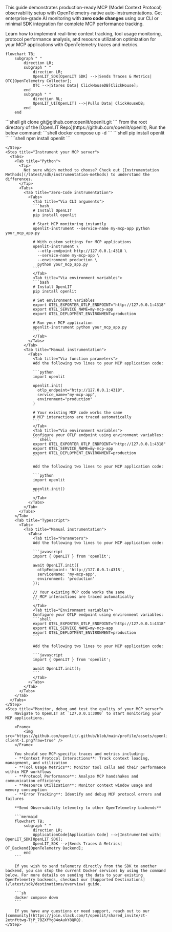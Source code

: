This guide demonstrates production-ready MCP (Model Context Protocol) observability setup with OpenTelemetry-native auto-instrumentations. Get enterprise-grade AI monitoring with **zero code changes** using our CLI or minimal SDK integration for complete MCP performance tracking.

Learn how to implement real-time context tracking, tool usage monitoring, protocol performance analysis, and resource utilization optimization for your MCP applications with OpenTelemetry traces and metrics.

```mermaid
flowchart TB;
    subgraph " "
        direction LR;
        subgraph " "
            direction LR;
            OpenLIT_SDK[OpenLIT SDK] -->|Sends Traces & Metrics| OTC[OpenTelemetry Collector];
            OTC -->|Stores Data| ClickHouseDB[ClickHouse];
        end
        subgraph " "
            direction RL;
            OpenLIT_UI[OpenLIT] -->|Pulls Data| ClickHouseDB;
        end
    end
```

<Steps>
    <Step title="Deploy OpenLIT">
      <Steps>
        <Step title="Git clone OpenLIT repository">
        ```shell
        git clone git@github.com:openlit/openlit.git
        ```
        </Step>
        <Step title="Start Docker Compose">
        From the root directory of the [OpenLIT Repo](https://github.com/openlit/openlit), Run the below command:
        ```shell
        docker compose up -d
        ```
        </Step>
      </Steps>
    </Step>
    <Step title="Install OpenLIT SDK">
        <Tabs>
        <Tab title="Python">
           ```shell
           pip install openlit
           ```
        </Tab>
        <Tab title="Typescript">
           ```shell
           npm install openlit
           ```
        </Tab>
        </Tabs>

    </Step>
    <Step title="Instrument your MCP server">
      <Tabs>
        <Tab title="Python">
          <Tip>
            Not sure which method to choose? Check out [Instrumentation Methods](/latest/sdk/instrumentation-methods) to understand the differences.
          </Tip>
          <Tabs>
            <Tab title="Zero-Code instrumentation">              
              <Tabs>
                <Tab title="Via CLI arguments">
                ```bash
                # Install OpenLIT
                pip install openlit

                # Start MCP monitoring instantly
                openlit-instrument --service-name my-mcp-app python your_mcp_app.py
                
                # With custom settings for MCP applications
                openlit-instrument \
                  --otlp-endpoint http://127.0.0.1:4318 \
                  --service-name my-mcp-app \
                  --environment production \
                  python your_mcp_app.py
                ```
                </Tab>
                <Tab title="Via environment variables">
                ```bash
                # Install OpenLIT
                pip install openlit

                # Set environment variables
                export OTEL_EXPORTER_OTLP_ENDPOINT="http://127.0.0.1:4318"
                export OTEL_SERVICE_NAME=my-mcp-app
                export OTEL_DEPLOYMENT_ENVIRONMENT=production
                
                # Run your MCP application
                openlit-instrument python your_mcp_app.py
                ```
                </Tab>
              </Tabs>
            </Tab>
            <Tab title="Manual instrumentation">
              <Tabs>
                <Tab title="Via function parameters">
                Add the following two lines to your MCP application code:

                ```python
                import openlit

                openlit.init(
                  otlp_endpoint="http://127.0.0.1:4318",
                  service_name="my-mcp-app",
                  environment="production"
                )
                
                # Your existing MCP code works the same
                # MCP interactions are traced automatically
                ```
                </Tab>
                <Tab title="Via environment variables">
                Configure your OTLP endpoint using environment variables:
                ```shell
                export OTEL_EXPORTER_OTLP_ENDPOINT="http://127.0.0.1:4318"
                export OTEL_SERVICE_NAME=my-mcp-app
                export OTEL_DEPLOYMENT_ENVIRONMENT=production
                ```
                
                Add the following two lines to your MCP application code:

                ```python
                import openlit

                openlit.init()
                ```
                </Tab>
              </Tabs>
            </Tab>
          </Tabs>
        </Tab>
        <Tab title="Typescript">
          <Tabs>
            <Tab title="Manual instrumentation">
              <Tabs>
                <Tab title="Parameters">
                Add the following two lines to your MCP application code:

                ```javascript
                import { OpenLIT } from 'openlit';

                await OpenLIT.init({
                  otlpEndpoint: 'http://127.0.0.1:4318',
                  serviceName: 'my-mcp-app',
                  environment: 'production'
                });
                
                // Your existing MCP code works the same
                // MCP interactions are traced automatically
                ```
                </Tab>
                <Tab title="Environment variables">
                Configure your OTLP endpoint using environment variables:
                ```shell
                export OTEL_EXPORTER_OTLP_ENDPOINT="http://127.0.0.1:4318"
                export OTEL_SERVICE_NAME=my-mcp-app
                export OTEL_DEPLOYMENT_ENVIRONMENT=production
                ```
                
                Add the following two lines to your MCP application code:

                ```javascript
                import { OpenLIT } from 'openlit';

                await OpenLIT.init();
                ```
                </Tab>
              </Tabs>
            </Tab>
          </Tabs>
        </Tab>
      </Tabs>
    </Step>
    <Step title="Monitor, debug and test the quality of your MCP server">
        Navigate to OpenLIT at `127.0.0.1:3000` to start monitoring your MCP applications.

        <Frame>
            <img src="https://github.com/openlit/.github/blob/main/profile/assets/openlit-client-1.png?raw=true" />
        </Frame>

        You should see MCP-specific traces and metrics including:
        - **Context Protocol Interactions**: Track context loading, management, and utilization
        - **Tool Usage Metrics**: Monitor tool calls and their performance within MCP workflows  
        - **Protocol Performance**: Analyze MCP handshakes and communication efficiency
        - **Resource Utilization**: Monitor context window usage and memory consumption
        - **Error Tracking**: Identify and debug MCP protocol errors and failures

        **Send Observability telemetry to other OpenTelemetry backends**

        ```mermaid
        flowchart TB;
            subgraph " "
                direction LR;
                ApplicationCode[Application Code] -->|Instrumented with| OpenLIT_SDK[OpenLIT SDK];
                OpenLIT_SDK -->|Sends Traces & Metrics| OT_Backend[OpenTelemetry Backend];
            end
        ```

        If you wish to send telemetry directly from the SDK to another backend, you can stop the current Docker services by using the command below. For more details on sending the data to your existing OpenTelemetry backends, checkout our [Supported Destinations](/latest/sdk/destinations/overview) guide.

        ```sh
        docker compose down
        ```

        If you have any questions or need support, reach out to our [community](https://join.slack.com/t/openlit/shared_invite/zt-2etnfttwg-TjP_7BZXfYg84oAukY8QRQ).
    </Step>
</Steps>

